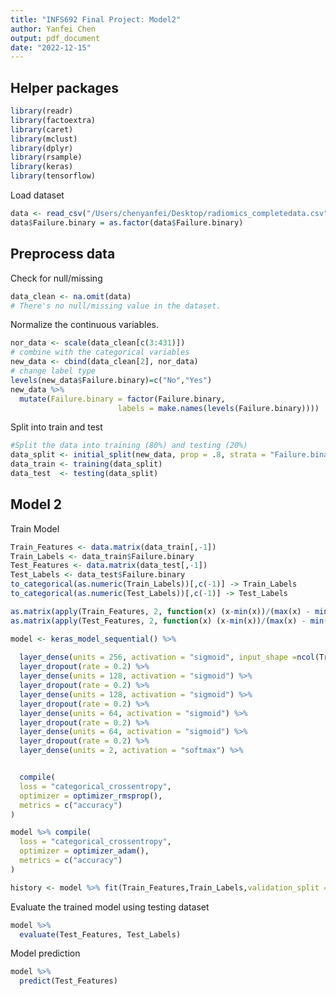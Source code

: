 ```yaml
---
title: "INFS692 Final Project: Model2"
author: Yanfei Chen
output: pdf_document
date: "2022-12-15"
---
```


## Helper packages
```r
library(readr)
library(factoextra)
library(caret)
library(mclust)
library(dplyr)
library(rsample) 
library(keras)
library(tensorflow)
```

Load dataset
```r
data <- read_csv("/Users/chenyanfei/Desktop/radiomics_completedata.csv")
data$Failure.binary = as.factor(data$Failure.binary)
```

## Preprocess data
Check for null/missing
```r
data_clean <- na.omit(data)
# There's no null/missing value in the dataset.
```
Normalize the continuous variables.
```r
nor_data <- scale(data_clean[c(3:431)])
# combine with the categorical variables
new_data <- cbind(data_clean[2], nor_data)
# change label type
levels(new_data$Failure.binary)=c("No","Yes")
new_data %>% 
  mutate(Failure.binary = factor(Failure.binary, 
                        labels = make.names(levels(Failure.binary))))
```
Split into train and test
```r
#Split the data into training (80%) and testing (20%)
data_split <- initial_split(new_data, prop = .8, strata = "Failure.binary")
data_train <- training(data_split)
data_test  <- testing(data_split)
```

## Model 2
Train Model
```r
Train_Features <- data.matrix(data_train[,-1])
Train_Labels <- data_train$Failure.binary
Test_Features <- data.matrix(data_test[,-1])
Test_Labels <- data_test$Failure.binary
to_categorical(as.numeric(Train_Labels))[,c(-1)] -> Train_Labels
to_categorical(as.numeric(Test_Labels))[,c(-1)] -> Test_Labels

as.matrix(apply(Train_Features, 2, function(x) (x-min(x))/(max(x) - min(x)))) -> Train_Features
as.matrix(apply(Test_Features, 2, function(x) (x-min(x))/(max(x) - min(x)))) -> Test_Features
```

```r
model <- keras_model_sequential() %>%
  
  layer_dense(units = 256, activation = "sigmoid", input_shape =ncol(Train_Features)) %>%
  layer_dropout(rate = 0.2) %>%
  layer_dense(units = 128, activation = "sigmoid") %>%
  layer_dropout(rate = 0.2) %>%
  layer_dense(units = 128, activation = "sigmoid") %>%
  layer_dropout(rate = 0.2) %>%
  layer_dense(units = 64, activation = "sigmoid") %>% 
  layer_dropout(rate = 0.2) %>%
  layer_dense(units = 64, activation = "sigmoid") %>% 
  layer_dropout(rate = 0.2) %>%
  layer_dense(units = 2, activation = "softmax") %>% 


  compile(
  loss = "categorical_crossentropy",
  optimizer = optimizer_rmsprop(),
  metrics = c("accuracy")
)

model %>% compile(
  loss = "categorical_crossentropy",
  optimizer = optimizer_adam(),
  metrics = c("accuracy")
)
```

```r
history <- model %>% fit(Train_Features,Train_Labels,validation_split = 0.15, epochs=10, batch_size = 128, shuffle = T)
```

Evaluate the trained model using testing dataset
```r
model %>%
  evaluate(Test_Features, Test_Labels)
```
Model prediction
```r
model %>%
  predict(Test_Features)
```
